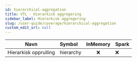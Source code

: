 ```yaml
---
id: hierarchical-aggregation
title: VTL - Hierarkisk aggregering
sidebar_label: Hierarkisk aggregering
slug: /user-guide/coverage/hierarchical-aggregation
custom_edit_url: null
---
```


| Navn                  | Symbol    | InMemory | Spark |
| --------------------- | :-------- | :------: | ----- |
| Hierarkisk opprulling | hierarchy |   :x:    | :x:   |
